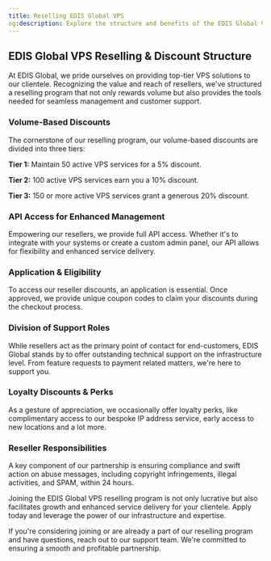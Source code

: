 ```yaml
---
title: Reselling EDIS Global VPS
og:description: Explore the structure and benefits of the EDIS Global VPS reselling program. Learn about volume discounts, API access, support responsibilities, and more.
---
```


## **EDIS Global VPS Reselling & Discount Structure**

At EDIS Global, we pride ourselves on providing top-tier VPS solutions to our clientele. Recognizing the value and reach of resellers, we've structured a reselling program that not only rewards volume but also provides the tools needed for seamless management and customer support.

### **Volume-Based Discounts**

The cornerstone of our reselling program, our volume-based discounts are divided into three tiers:

**Tier 1:** Maintain 50 active VPS services for a 5% discount.

**Tier 2:** 100 active VPS services earn you a 10% discount.

**Tier 3:** 150 or more active VPS services grant a generous 20% discount.

### **API Access for Enhanced Management**

Empowering our resellers, we provide full API access. Whether it's to integrate with your systems or create a custom admin panel, our API allows for flexibility and enhanced service delivery.

### **Application & Eligibility**

To access our reseller discounts, an application is essential. Once approved, we provide unique coupon codes to claim your discounts during the checkout process.

### **Division of Support Roles**

While resellers act as the primary point of contact for end-customers, EDIS Global stands by to offer outstanding technical support on the infrastructure level. From feature requests to payment related matters, we're here to support you.

### **Loyalty Discounts & Perks**

As a gesture of appreciation, we occasionally offer loyalty perks, like complimentary access to our bespoke IP address service, early access to new locations and a lot more.

### **Reseller Responsibilities**

A key component of our partnership is ensuring compliance and swift action on abuse messages, including copyright infringements, illegal activities, and SPAM, within 24 hours.

Joining the EDIS Global VPS reselling program is not only lucrative but also facilitates growth and enhanced service delivery for your clientele. Apply today and leverage the power of our infrastructure and expertise.

If you're considering joining or are already a part of our reselling program and have questions, reach out to our support team. We're committed to ensuring a smooth and profitable partnership.
